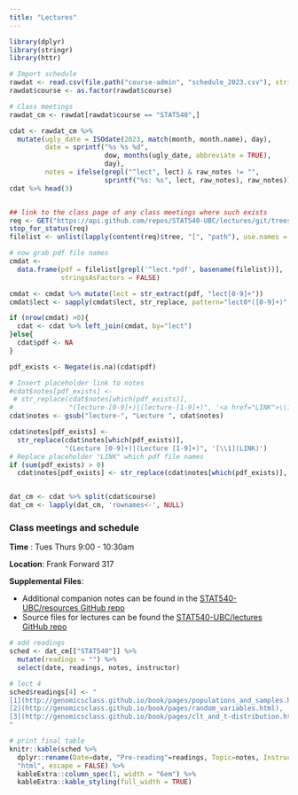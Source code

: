 ```yaml
---
title: "Lectures"
---
```



```r
library(dplyr)
library(stringr)
library(httr)
```



```r
# Import schedule
rawdat <- read.csv(file.path("course-admin", "schedule_2023.csv"), stringsAsFactors = FALSE, colClasses = list(course = 'factor', dow = 'factor'))
rawdat$course <- as.factor(rawdat$course)

# Class meetings
rawdat_cm <- rawdat[rawdat$course == "STAT540",]

cdat <- rawdat_cm %>%
  mutate(ugly_date = ISOdate(2023, match(month, month.name), day),
         date = sprintf("%s %s %d",
                        dow, months(ugly_date, abbreviate = TRUE),
                        day),
         notes = ifelse(grepl("^lect", lect) & raw_notes != "",
                        sprintf("%s: %s", lect, raw_notes), raw_notes))
cdat %>% head(3)


## link to the class page of any class meetings where such exists
req <- GET("https://api.github.com/repos/STAT540-UBC/lectures/git/trees/main?recursive=1")
stop_for_status(req)
filelist <- unlist(lapply(content(req)$tree, "[", "path"), use.names = F)

# now grab pdf file names
cmdat <-
  data.frame(pdf = filelist[grepl('^lect.*pdf', basename(filelist))],
             stringsAsFactors = FALSE)

cmdat <- cmdat %>% mutate(lect = str_extract(pdf, "lect[0-9]+"))
cmdat$lect <- sapply(cmdat$lect, str_replace, pattern="lect0*([0-9]+)", replacement="lecture-\\1")

if (nrow(cmdat) >0){
  cdat <- cdat %>% left_join(cmdat, by="lect")
}else{
  cdat$pdf <- NA
}

pdf_exists <- Negate(is.na)(cdat$pdf)

# Insert placeholder link to notes 
#cdat$notes[pdf_exists] <-
 # str_replace(cdat$notes[which(pdf_exists)],
#              "(lecture-[0-9]+)|(lecture-[1-9]+)", '<a href="LINK">\\1</a>')
cdat$notes <- gsub("lecture-", "Lecture ", cdat$notes)

cdat$notes[pdf_exists] <-
  str_replace(cdat$notes[which(pdf_exists)],
              "(Lecture [0-9]+)|(Lecture [1-9]+)", '[\\1](LINK)')
# Replace placeholder "LINK" which pdf file names
if (sum(pdf_exists) > 0)
  cdat$notes[pdf_exists] <- str_replace(cdat$notes[which(pdf_exists)], "LINK", paste0("https://github.com/STAT540-UBC/lectures/raw/main/", cdat$pdf[which(pdf_exists)]))


dat_cm <- cdat %>% split(cdat$course)
dat_cm <- lapply(dat_cm, 'rownames<-', NULL)
```



### Class meetings and schedule 

**Time** : Tues Thurs 9:00 - 10:30am

**Location**: Frank Forward 317

**Supplemental Files**: 

* Additional companion notes can be found in the [STAT540-UBC/resources GitHub repo](https://github.com/STAT540-UBC/resources)
* Source files for lectures can be found the [STAT540-UBC/lectures GitHub repo](https://github.com/STAT540-UBC/lectures)

```r
# add readings
sched <- dat_cm[["STAT540"]] %>%
  mutate(readings = "") %>%
  select(date, readings, notes, instructor)

# lect 4
sched$readings[4] <- "
[1](http://genomicsclass.github.io/book/pages/populations_and_samples.html), 
[2](http://genomicsclass.github.io/book/pages/random_variables.html), 
[3](http://genomicsclass.github.io/book/pages/clt_and_t-distribution.html)
"

# print final table
knitr::kable(sched %>% 
  dplyr::rename(Date=date, "Pre-reading"=readings, Topic=notes, Instructor=instructor),
  "html", escape = FALSE) %>% 
  kableExtra::column_spec(1, width = "6em") %>%
  kableExtra::kable_styling(full_width = TRUE)
```

